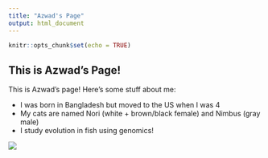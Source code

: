 ```yaml
---
title: "Azwad's Page"
output: html_document
---
```


```r
knitr::opts_chunk$set(echo = TRUE)
```

## This is Azwad's Page!

This is Azwad's page! Here's some stuff about me:  

* I was born in Bangladesh but moved to the US when I was 4  
* My cats are named Nori (white + brown/black female) and Nimbus (gray male)  
* I study evolution in fish using genomics!  

![](https://avatars.githubusercontent.com/u/91352135?v=4)



